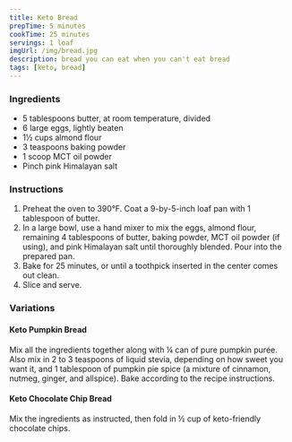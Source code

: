 ```yaml
---
title: Keto Bread
prepTime: 5 minutes
cookTime: 25 minutes
servings: 1 loaf
imgUrl: /img/bread.jpg
description: bread you can eat when you can't eat bread
tags: [keto, bread]
---
```


### Ingredients

- 5 tablespoons butter, at room temperature, divided
- 6 large eggs, lightly beaten
- 1½ cups almond flour
- 3 teaspoons baking powder
- 1 scoop MCT oil powder
- Pinch pink Himalayan salt

### Instructions

1. Preheat the oven to 390°F. Coat a 9-by-5-inch loaf pan with 1 tablespoon of butter.
1. In a large bowl, use a hand mixer to mix the eggs, almond flour, remaining 4 tablespoons of butter, baking powder, MCT oil powder (if using), and pink Himalayan salt until thoroughly blended. Pour into the prepared pan.
1. Bake for 25 minutes, or until a toothpick inserted in the center comes out clean.
1. Slice and serve.

### Variations

#### Keto Pumpkin Bread

Mix all the ingredients together along with ¼ can of pure pumpkin purée. Also mix in 2 to 3 teaspoons of liquid stevia, depending on how sweet you want it, and 1 tablespoon of pumpkin pie spice (a mixture of cinnamon, nutmeg, ginger, and allspice). Bake according to the recipe instructions.

#### Keto Chocolate Chip Bread

Mix the ingredients as instructed, then fold in ½ cup of keto-friendly chocolate chips.

